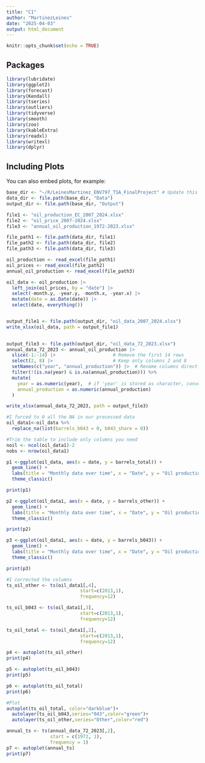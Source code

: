 ```yaml
---
title: "C1"
author: "MartinezLeines"
date: "2025-04-03"
output: html_document
---
```


```r
knitr::opts_chunk$set(echo = TRUE)
```

## Packages

```r
library(lubridate)
library(ggplot2)
library(forecast)  
library(Kendall)
library(tseries)
library(outliers)
library(tidyverse)
library(smooth)
library(zoo)
library(kableExtra)
library(readxl)
library(writexl)
library(dplyr)
```

## Including Plots

You can also embed plots, for example:

```r
base_dir <- "~/R/LeinesMartinez_ENV797_TSA_FinalProject" # Update this
data_dir <- file.path(base_dir, "Data")
output_dir <- file.path(base_dir, "Output")

file1 <- "oil_production_EC_2007_2024.xlsx"
file2 <- "oil_price_2007-2024.xlsx"
file3 <- "annual_oil_production_1972-2023.xlsx"

file_path1 <- file.path(data_dir, file1)
file_path2 <- file.path(data_dir, file2)
file_path3 <- file.path(data_dir, file3)

oil_production <- read_excel(file_path1)
oil_prices <- read_excel(file_path2)
annual_oil_production <- read_excel(file_path3)

```


```r
oil_data <- oil_production |>
  left_join(oil_prices, by = "date") |>
  select(-month.y, -year.y, -month.x, -year.x) |>
  mutate(date = as.Date(date)) |>
  select(date, everything())


output_file1 <- file.path(output_dir, "oil_data_2007_2024.xlsx")
write_xlsx(oil_data, path = output_file1)
  

```


```r
output_file3 <- file.path(output_dir, "oil_data_72_2023.xlsx")
annual_data_72_2023 <- annual_oil_production |>
  slice(-1:-14) |>                     # Remove the first 14 rows
  select(2, 8) |>                      # Keep only columns 2 and 8
  setNames(c("year", "annual_production")) |>  # Rename columns directly
  filter(!(is.na(year) & is.na(annual_production))) %>%
  mutate(
    year = as.numeric(year),  # if 'year' is stored as character, convert to numeric
    annual_production = as.numeric(annual_production)
  )

write_xlsx(annual_data_72_2023, path = output_file3)

```

```r
#I forced to 0 all the NA in our processed data
oil_data1<-oil_data %>%
  replace_na(list(barrels_b043 = 0, b043_share = 0))
```

```r
#Trim the table to include only columns you need
noil <- ncol(oil_data1)-2
nobs <- nrow(oil_data1) 
```


```r
p1 <-ggplot(oil_data, aes(x = date, y = barrels_total)) +
  geom_line() +
  labs(title = "Monthly data over time", x = "Date", y = "Oil production") +
  theme_classic()

print(p1)

p2 <-ggplot(oil_data1, aes(x = date, y = barrels_other)) +
  geom_line() +
  labs(title = "Monthly data over time", x = "Date", y = "Oil production") +
  theme_classic()

print(p2)

p3 <-ggplot(oil_data1, aes(x = date, y = barrels_b043)) +
  geom_line() +
  labs(title = "Monthly data over time", x = "Date", y = "Oil production") +
  theme_classic()

print(p3)
```



```r
#I corrected the columns
ts_oil_other <- ts(oil_data1[,4],
                           start=c(2013,1),
                           frequency=12) 

ts_oil_b043 <- ts(oil_data1[,3],
                           start=c(2013,1),
                           frequency=12) 

ts_oil_total <- ts(oil_data1[,2],
                           start=c(2013,1),
                           frequency=12) 

```


```r
p4 <- autoplot(ts_oil_other)
print(p4)

p5 <- autoplot(ts_oil_b043)
print(p5)

p6 <- autoplot(ts_oil_total)
print(p6)
```

```r
#Plot
autoplot(ts_oil_total, color="darkblue")+
  autolayer(ts_oil_b043,series="043",color="green")+
  autolayer(ts_oil_other,series="Other",color="red")
```

```r
annual_ts <- ts(annual_data_72_2023[,2],
                start = c(1972, 1),
                frequency = 1)
p7 <- autoplot(annual_ts)
print(p7)
```

```r

```